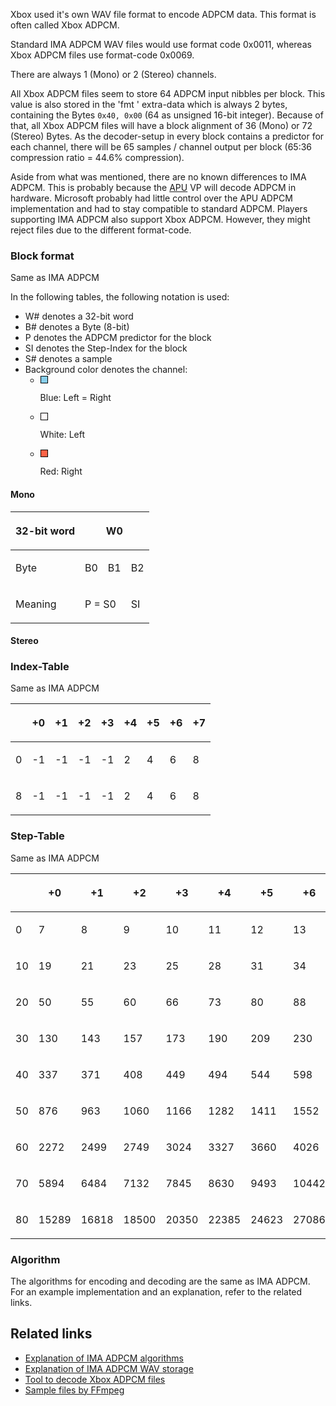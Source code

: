 Xbox used it's own WAV file format to encode ADPCM data. This format is often called Xbox ADPCM.

Standard IMA ADPCM WAV files would use format code 0x0011, whereas Xbox ADPCM files use format-code 0x0069.

There are always 1 (Mono) or 2 (Stereo) channels{{citation needed|reason=Hardware doesn't allow playing anything else probably}}.

All Xbox ADPCM files seem to store 64 ADPCM input nibbles per block.
This value is also stored in the 'fmt ' extra-data which is always 2 bytes, containing the Bytes <code>0x40, 0x00</code> (64 as unsigned 16-bit integer).
Because of that, all Xbox ADPCM files will have a block alignment of 36 (Mono) or 72 (Stereo) Bytes.
As the decoder-setup in every block contains a predictor for each channel, there will be 65 samples / channel output per block (65:36 compression ratio = 44.6% compression).

Aside from what was mentioned, there are no known differences to IMA ADPCM.
This is probably because the [[APU]] VP will decode ADPCM in hardware. Microsoft probably had little control over the APU ADPCM implementation and had to stay compatible to standard ADPCM.
Players supporting IMA ADPCM also support Xbox ADPCM. However, they might reject files due to the different format-code.

=== Block format ===

Same as IMA ADPCM

In the following tables, the following notation is used:

* W# denotes a 32-bit word
* B# denotes a Byte (8-bit)
* P denotes the ADPCM predictor for the block
* SI denotes the Step-Index for the block
* S# denotes a sample
* Background color denotes the channel:
** <div style="display: inline-block; width:10px; height:10px; border:1px solid black; background-color:SkyBlue"></div> Blue: Left = Right
** <div style="display: inline-block; width:10px; height:10px; border:1px solid black; background-color:Snow;"></div> White: Left
** <div style="display: inline-block; width:10px; height:10px; border:1px solid black; background-color:Tomato"></div> Red: Right

==== Mono ====

{{FIXME|reason=Fix cell width}}
{{FIXME|reason=Fix cell colors, can we somehow set the scope for background color?}}
{| class="wikitable" style="font-size:90%; text-align:center;"
! 32-bit word
| colspan="8" | W0
| colspan="8" | W1
| colspan="8" | W2
| rowspan="3" | ...
| colspan="8" | W7
| colspan="8" | W8
|-
! Byte        
| colspan="2" | B0 || colspan="2" | B1 || colspan="2" | B2 || colspan="2" | B3
| colspan="2" | B4 || colspan="2" | B5 || colspan="2" | B6 || colspan="2" | B7
| colspan="2" | B8 || colspan="2" | B9 || colspan="2" | B10 || colspan="2" | B11
| colspan="2" | B28 || colspan="2" | B29 || colspan="2" | B30 || colspan="2" | B31
| colspan="2" | B32 || colspan="2" | B33 || colspan="2" | B34 || colspan="2" | B35
|-
! Meaning
| colspan="4" | P = S0
| colspan="2" | SI
| colspan="2" | 
| style="background-color:SkyBlue;" |  S2 ||  S1 ||  S4 ||  S3 ||  S6 ||  S5 ||  S8 ||  S7
| style="background-color:SkyBlue;" | S10 ||  S9 || S12 || S11 || S14 || S13 || S16 || S15
| style="background-color:SkyBlue;" | S50 || S49 || S52 || S51 || S54 || S53 || S56 || S55
| style="background-color:SkyBlue;" | S58 || S57 || S60 || S59 || S62 || S61 || S64 || S63
|}

==== Stereo ====

{{FIXME|reason=Add table}}

=== Index-Table ===

Same as IMA ADPCM

{| class="wikitable" style="text-align: right;"
!     ||    +0 ||    +1 ||    +2 ||    +3 ||    +4 ||    +5 ||    +6 ||    +7
|-
! 0
| -1 || -1 || -1 || -1 || 2 || 4 || 6 || 8 
|-
! 8
| -1 || -1 || -1 || -1 || 2 || 4 || 6 || 8 
|}

=== Step-Table ===

Same as IMA ADPCM

{| class="wikitable" style="text-align: right;"
!     ||    +0 ||    +1 ||    +2 ||    +3 ||    +4 ||    +5 ||    +6 ||    +7 ||    +8 ||    +9
|-
!  0
|     7 ||     8 ||     9 ||    10 ||    11 ||    12 ||    13 ||    14 ||    16 ||    17
|-
! 10
|    19 ||    21 ||    23 ||    25 ||    28 ||    31 ||    34 ||    37 ||    41 ||    45 
|-
! 20
|    50 ||    55 ||    60 ||    66 ||    73 ||    80 ||    88 ||    97 ||   107 ||   118 
|-
! 30
|   130 ||   143 ||   157 ||   173 ||   190 ||   209 ||   230 ||   253 ||   279 ||   307
|-
! 40
|   337 ||   371 ||   408 ||   449 ||   494 ||   544 ||   598 ||   658 ||   724 ||   796
|-
! 50
|   876 ||   963 ||  1060 ||  1166 ||  1282 ||  1411 ||  1552 ||  1707 ||  1878 ||  2066
|-
! 60
|  2272 ||  2499 ||  2749 ||  3024 ||  3327 ||  3660 ||  4026 ||  4428 ||  4871 ||  5358
|-
! 70
|  5894 ||  6484 ||  7132 ||  7845 ||  8630 ||  9493 || 10442 || 11487 || 12635 || 13899
|-
! 80
| 15289 || 16818 || 18500 || 20350 || 22385 || 24623 || 27086 || 29794 || 32767 ||      
|}

=== Algorithm ===

The algorithms for encoding and decoding are the same as IMA ADPCM.
For an example implementation and an explanation, refer to the related links.

== Related links ==

* [https://wiki.multimedia.cx/index.php/IMA_ADPCM Explanation of IMA ADPCM algorithms ]
* [https://wiki.multimedia.cx/index.php/Microsoft_IMA_ADPCM Explanation of IMA ADPCM WAV storage]
* [https://github.com/JayFoxRox/xbox-tools/tree/master/adpcm-decoder Tool to decode Xbox ADPCM files]
* [http://samples.ffmpeg.org/game-formats/xbox-adpcm-wav/ Sample files by FFmpeg]